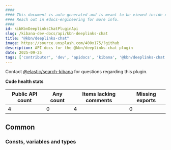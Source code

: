 ```yaml
---
####
#### This document is auto-generated and is meant to be viewed inside our experimental, new docs system.
#### Reach out in #docs-engineering for more info.
####
id: kibKbnDeeplinksChatPluginApi
slug: /kibana-dev-docs/api/kbn-deeplinks-chat
title: "@kbn/deeplinks-chat"
image: https://source.unsplash.com/400x175/?github
description: API docs for the @kbn/deeplinks-chat plugin
date: 2025-09-25
tags: ['contributor', 'dev', 'apidocs', 'kibana', '@kbn/deeplinks-chat']
---
```




Contact [@elastic/search-kibana](https://github.com/orgs/elastic/teams/search-kibana) for questions regarding this plugin.

**Code health stats**

| Public API count  | Any count | Items lacking comments | Missing exports |
|-------------------|-----------|------------------------|-----------------|
| 4 | 0 | 4 | 0 |

## Common

### Consts, variables and types
<DocDefinitionList data={kbnDeeplinksChatObj.common.misc}/>

